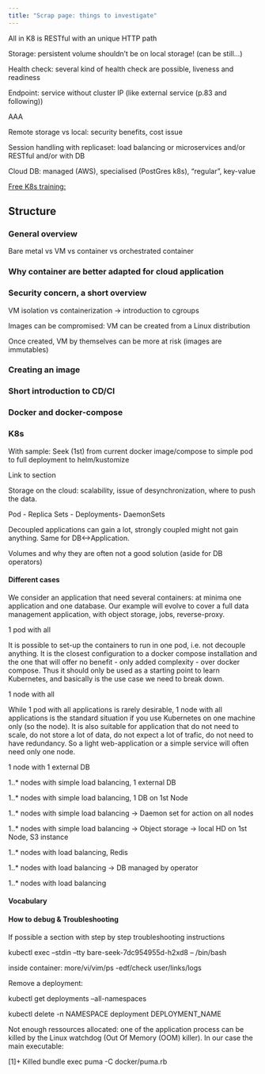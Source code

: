 ```yaml
---
title: "Scrap page: things to investigate"
---
```


All in K8 is RESTful with an unique HTTP path

Storage: persistent volume shouldn't be on local storage! (can be still...)

Health check: several kind of health check are possible, liveness and readiness

Endpoint: service without cluster IP (like external service (p.83 and following))

AAA

Remote storage vs local: security benefits, cost issue

Session handling with replicaset: load balancing or microservices and/or RESTful and/or with DB

Cloud DB: managed (AWS), specialised (PostGres k8s), "regular", key-value

[Free K8s training:](https://github.com/jpetazzo/container.training)

## Structure

### General overview

Bare metal vs VM vs container vs orchestrated container

### Why container are better adapted for cloud application

### Security concern, a short overview

VM isolation vs containerization -> introduction to cgroups

Images can be compromised: VM can be created from a Linux distribution

Once created, VM by themselves can be more at risk (images are immutables)

### Creating an image

### Short introduction to CD/CI

### Docker and docker-compose

### K8s

With sample: Seek (1st) from current docker image/compose to simple pod to full deployment to helm/kustomize

Link to section

Storage on the cloud: scalability, issue of desynchronization, where to push the data.

Pod - Replica Sets - Deployments- DaemonSets

Decoupled applications can gain a lot, strongly coupled might not gain anything. Same for DB<->Application.

Volumes and why they are often not a good solution (aside for DB operators)

#### Different cases

We consider an application that need several containers: at minima one application and one database. Our example will evolve to cover a full data management application, with object storage, jobs, reverse-proxy.

1 pod with all

It is possible to set-up the containers to run in one pod, i.e. not decouple anything. It is the closest configuration to a docker compose installation and the one that will offer no benefit - only added complexity - over docker compose. Thus it should only be used as a starting point to learn Kubernetes, and basically is the use case we need to break down.

1 node with all

While 1 pod with all applications is rarely desirable, 1 node with all applications is the standard situation if you use Kubernetes on one machine only (so the node). It is also suitable for application that do not need to scale, do not store a lot of data, do not expect a lot of trafic, do not need to have redundancy. So a light web-application or a simple service will often need only one node.

1 node with 1 external DB

1..* nodes with simple load balancing, 1 external DB

1..* nodes with simple load balancing, 1 DB on 1st Node

1..* nodes with simple load balancing -> Daemon set for action on all nodes

1..* nodes with simple load balancing -> Object storage -> local HD on 1st Node, S3 instance

1..* nodes with load balancing, Redis

1..* nodes with load balancing -> DB managed by operator

1..* nodes with load balancing 


#### Vocabulary


#### How to debug & Troubleshooting

If possible a section with step by step troubleshooting instructions

kubectl exec --stdin --tty bare-seek-7dc954955d-h2xd8 -- /bin/bash

inside container: more/vi/vim/ps -edf/check user/links/logs

Remove a deployment:


kubectl get deployments --all-namespaces

kubectl delete  -n NAMESPACE deployment DEPLOYMENT_NAME

Not enough ressources allocated: one of the application process can be killed by the Linux watchdog (Out Of Memory (OOM) killer). In our case the main executable:

[1]+  Killed                  bundle exec puma -C docker/puma.rb
